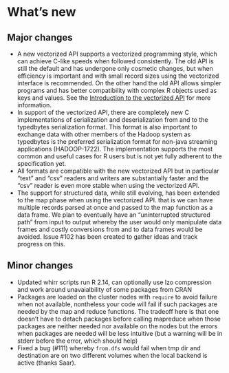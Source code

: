 # What's new

## Major changes
* A new vectorized API supports a vectorized programming style, which can achieve C-like 
speeds when followed consistently. The old API is still the default and has undergone only cosmetic changes, but when 
efficiency is important and with small record sizes using the vectorized interface is recommended. On the other hand the
old API allows simpler programs and has better compatibility with complex R objects used as keys and values. See the 
[Introduction to the vectorized API](introduction-to-vectorized-API.md) for more information.
* In support of the vectorized API, there are completely new C implementations of serialization and deserialization from and to 
the typedbytes serialization format. This format is also important to exchange data with other members 
of the Hadoop system as typedbytes is the preferred serialization format for non-java streaming applications (HADOOP-1722). 
The implementation supports the most common and useful cases for R users but is not yet fully adherent to the specification yet.
* All formats are compatible with the new vectorized API but in particular "text" and "csv" readers and writers are substantially faster
and the "csv" reader is even more stable when using the vectorized API.
* The support for structured data, while still evolving, has been extended to the map phase when using the vectorized API.
 that is we can have multiple records parsed at once and passed to the map function as a data frame. We plan to eventually
 have an "uninterrupted structured path" from input to output whereby the user would only manipulate data frames and costly
 conversions from and to data frames would be avoided. Issue #102 has been created to gather ideas and track progress on this.

## Minor changes
* Updated whirr scripts run R 2.14, can optionally use lzo compression and work around unavaialbility of some packages from CRAN
* Packages are loaded on the cluster nodes with `require` to avoid failure when not available, nontheless your code will fail
if such packages are needed by the map and reduce functions. The tradeoff here is that one doesn't have to detach packages before 
calling mapreduce when those packages are neither needed nor available on the nodes but the errors when packages are needed will be 
less intuitive (but a warning will be in stderr before the error, which should help)
* Fixed a bug (#111) whereby `from.dfs` would fail when tmp dir and destination are on two different volumes when the local 
backend is active (thanks Saar).